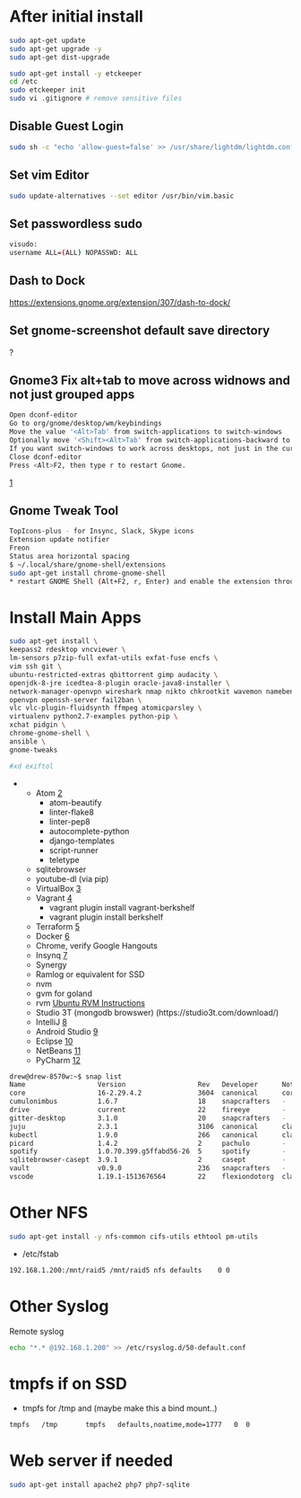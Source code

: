 
= After initial install =
<syntaxhighlight lang=bash>
sudo apt-get update
sudo apt-get upgrade -y
sudo apt-get dist-upgrade

sudo apt-get install -y etckeeper
cd /etc
sudo etckeeper init
sudo vi .gitignore # remove sensitive files
</syntaxhighlight>

==Disable Guest Login==
<syntaxhighlight lang=bash>
sudo sh -c "echo 'allow-guest=false' >> /usr/share/lightdm/lightdm.conf.d/50-ubuntu.conf"
</syntaxhighlight>

==Set vim Editor==
<syntaxhighlight lang=bash>
sudo update-alternatives --set editor /usr/bin/vim.basic
</syntaxhighlight>

==Set passwordless sudo==
<syntaxhighlight lang=bash>
visudo:
username ALL=(ALL) NOPASSWD: ALL
</syntaxhighlight>

== Dash to Dock ==
https://extensions.gnome.org/extension/307/dash-to-dock/

==  Set gnome-screenshot default save directory ==
?
== Gnome3 Fix alt+tab to move across widnows and not just grouped apps ==
<syntaxhighlight lang=bash>
Open dconf-editor
Go to org/gnome/desktop/wm/keybindings
Move the value '<Alt>Tab' from switch-applications to switch-windows
Optionally move '<Shift><Alt>Tab' from switch-applications-backward to switch-windows-backward
If you want switch-windows to work across desktops, not just in the current desktop, you can also uncheck org/gnome/shell/window-switcher/current-workspace-only (Courtesy of @CharlBotha)
Close dconf-editor
Press <Alt>F2, then type r to restart Gnome.
</syntaxhighlight>
[https://superuser.com/questions/394376/how-to-prevent-gnome-shells-alttab-from-grouping-windows-from-similar-apps]

== Gnome Tweak Tool ==
<syntaxhighlight lang=bash>
TopIcons-plus - for Insync, Slack, Skype icons
Extension update notifier
Freon
Status area horizontal spacing
$ ~/.local/share/gnome-shell/extensions
sudo apt-get install chrome-gnome-shell
* restart GNOME Shell (Alt+F2, r, Enter) and enable the extension through gnome-tweak-tool.
</syntaxhighlight>

=Install Main Apps=
<syntaxhighlight lang=bash>
sudo apt-get install \
keepass2 rdesktop vncviewer \
lm-sensors p7zip-full exfat-utils exfat-fuse encfs \
vim ssh git \
ubuntu-restricted-extras qbittorrent gimp audacity \ 
openjdk-8-jre icedtea-8-plugin oracle-java8-installer \
network-manager-openvpn wireshark nmap nikto chkrootkit wavemon namebench apache2-utils mailutils \
openvpn openssh-server fail2ban \
vlc vlc-plugin-fluidsynth ffmpeg atomicparsley \
virtualenv python2.7-examples python-pip \
xchat pidgin \
chrome-gnome-shell \
ansible \
gnome-tweaks

#xd exiftol
</syntaxhighlight>

** Atom [https://atom.io/]
*** atom-beautify
*** linter-flake8
*** linter-pep8
*** autocomplete-python
*** django-templates
*** script-runner
*** teletype
** sqlitebrowser
** youtube-dl (via pip)
** VirtualBox [https://www.virtualbox.org/]
** Vagrant [https://www.vagrantup.com/]
*** vagrant plugin install vagrant-berkshelf
*** vagrant plugin install berkshelf
** Terraform [https://www.terraform.io/]
** Docker [https://docs.docker.com/install/linux/docker-ce/ubuntu/]
** Chrome, verify Google Hangouts
** Insynq [https://www.insynchq.com/downloads]
** Synergy
** Ramlog or equivalent for SSD
** nvm
** gvm for goland
** rvm [https://github.com/rvm/ubuntu_rvm Ubuntu RVM Instructions]
** Studio 3T (mongodb browswer) (https://studio3t.com/download/)
** IntelliJ [https://www.jetbrains.com/idea/download/]
** Android Studio [https://developer.android.com/studio/index.html]
** Eclipse [https://www.eclipse.org/]
** NetBeans [https://netbeans.org/downloads/]
** PyCharm [https://www.jetbrains.com/pycharm/download/#section=linux]

<syntaxhighlight lang=bash>
drew@drew-8570w:~$ snap list
Name                  Version                  Rev   Developer      Notes
core                  16-2.29.4.2              3604  canonical      core
cumulonimbus          1.6.7                    18    snapcrafters   -
drive                 current                  22    fireeye        -
gitter-desktop        3.1.0                    20    snapcrafters   -
juju                  2.3.1                    3106  canonical      classic
kubectl               1.9.0                    266   canonical      classic
picard                1.4.2                    2     pachulo        -
spotify               1.0.70.399.g5ffabd56-26  5     spotify        -
sqlitebrowser-casept  3.9.1                    2     casept         -
vault                 v0.9.0                   236   snapcrafters   -
vscode                1.19.1-1513676564        22    flexiondotorg  classic
</syntaxhighlight>

= Other NFS =
<syntaxhighlight lang=bash>
sudo apt-get install -y nfs-common cifs-utils ethtool pm-utils
</syntaxhighlight>

*/etc/fstab
<syntaxhighlight lang=bash>
192.168.1.200:/mnt/raid5 /mnt/raid5	nfs	defaults	0 0
</syntaxhighlight>

= Other Syslog =
Remote syslog
<syntaxhighlight lang=bash>
echo "*.* @192.168.1.200" >> /etc/rsyslog.d/50-default.conf
</syntaxhighlight>

= tmpfs if on SSD =
*tmpfs for /tmp and (maybe make this a bind mount..)
<syntaxhighlight lang=bash>
tmpfs   /tmp       tmpfs   defaults,noatime,mode=1777   0  0
</syntaxhighlight>

= Web server if needed =
<syntaxhighlight lang=bash>
sudo apt-get install apache2 php7 php7-sqlite
</syntaxhighlight>